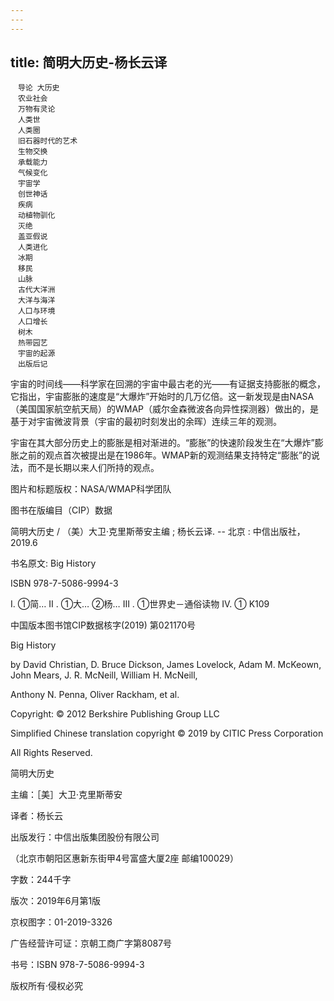 ```yaml
---
---
---
```

title: 简明大历史-杨长云译
---


```
　导论 大历史
　农业社会
　万物有灵论
　人类世
　人类圈
　旧石器时代的艺术
　生物交换
　承载能力
　气候变化
　宇宙学
　创世神话
　疾病
　动植物驯化
　灭绝
　盖亚假说
　人类进化
　冰期
　移民
　山脉
　古代大洋洲
　大洋与海洋
　人口与环境
　人口增长
　树木
　热带园艺
　宇宙的起源
　出版后记
```




宇宙的时间线——科学家在回溯的宇宙中最古老的光——有证据支持膨胀的概念，它指出，宇宙膨胀的速度是“大爆炸”开始时的几万亿倍。这一新发现是由NASA（美国国家航空航天局）的WMAP（威尔金森微波各向异性探测器）做出的，是基于对宇宙微波背景（宇宙的最初时刻发出的余晖）连续三年的观测。

宇宙在其大部分历史上的膨胀是相对渐进的。“膨胀”的快速阶段发生在“大爆炸”膨胀之前的观点首次被提出是在1986年。WMAP新的观测结果支持特定“膨胀”的说法，而不是长期以来人们所持的观点。

图片和标题版权：NASA/WMAP科学团队





图书在版编目（CIP）数据





简明大历史 / （美）大卫·克里斯蒂安主编 ; 杨长云译. -- 北京 : 中信出版社，2019.6

书名原文: Big History

ISBN 978-7-5086-9994-3

Ⅰ. ①简… Ⅱ . ①大… ②杨… Ⅲ . ①世界史－通俗读物 Ⅳ. ① K109

中国版本图书馆CIP数据核字(2019) 第021170号





Big History

by David Christian, D. Bruce Dickson, James Lovelock, Adam M. McKeown, John Mears, J. R. McNeill, William H. McNeill,

Anthony N. Penna, Oliver Rackham, et al.

Copyright: © 2012 Berkshire Publishing Group LLC

Simplified Chinese translation copyright © 2019 by CITIC Press Corporation

All Rights Reserved.





简明大历史

主编：［美］大卫·克里斯蒂安

译者：杨长云

出版发行：中信出版集团股份有限公司

（北京市朝阳区惠新东街甲4号富盛大厦2座 邮编100029）





字数：244千字

版次：2019年6月第1版

京权图字：01-2019-3326

广告经营许可证：京朝工商广字第8087号

书号：ISBN 978-7-5086-9994-3





版权所有·侵权必究